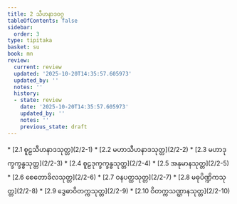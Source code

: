 ```yaml
---
title: 2 သီဟနာဒဝဂ္ဂ
tableOfContents: false
sidebar:
  order: 3
type: tipitaka
basket: su
book: mn
review:
  current: review
  updated: '2025-10-20T14:35:57.605973'
  updated_by: ''
  notes: ''
  history:
  - state: review
    date: '2025-10-20T14:35:57.605973'
    updated_by: ''
    notes: ''
    previous_state: draft
---
```



<DynamicBreadcrumb />


<ReviewStatus review={frontmatter.review} showDetails={true} />

<HypothesisAnnotation frontmatter={frontmatter} />



<TableOfContents book="mn" section="2">
* [2.1 စူဠသီဟနာဒသုတ္တ](2/2-1)
* [2.2 မဟာသီဟနာဒသုတ္တ](2/2-2)
* [2.3 မဟာဒုက္ခက္ခန္ဓသုတ္တ](2/2-3)
* [2.4 စူဠဒုက္ခက္ခန္ဓသုတ္တ](2/2-4)
* [2.5 အနုမာနသုတ္တ](2/2-5)
* [2.6 စေတောခိလသုတ္တ](2/2-6)
* [2.7 ဝနပတ္ထသုတ္တ](2/2-7)
* [2.8 မဓုပိဏ္ဍိကသုတ္တ](2/2-8)
* [2.9 ဒွေဓာဝိတက္ကသုတ္တ](2/2-9)
* [2.10 ဝိတက္ကသဏ္ဌာနသုတ္တ](2/2-10)
</TableOfContents>